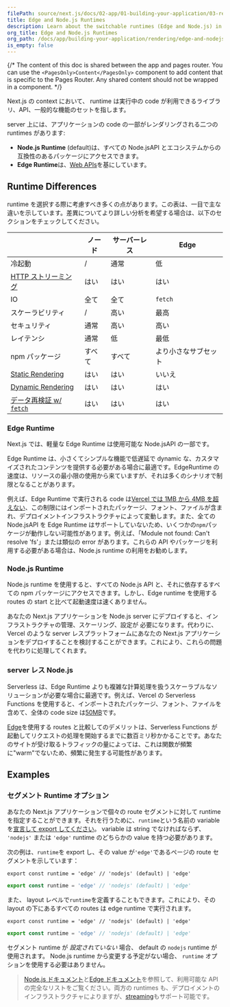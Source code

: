 ```yaml
---
filePath: source/next.js/docs/02-app/01-building-your-application/03-rendering/04-edge-and-nodejs-runtimes.mdx
title: Edge and Node.js Runtimes
description: Learn about the switchable runtimes (Edge and Node.js) in Next.js.
org_title: Edge and Node.js Runtimes
org_path: /docs/app/building-your-application/rendering/edge-and-nodejs-runtimes
is_empty: false
---
```


{/* The content of this doc is shared between the app and pages router. You can use the `<PagesOnly>Content</PagesOnly>` component to add content that is specific to the Pages Router. Any shared content should not be wrapped in a component. */}

Next.js の context において、 runtime は実行中の code が利用できるライブラリ、API、一般的な機能のセットを指します。

server 上には、アプリケーションの code の一部がレンダリングされる二つの runtimes があります:

- **Node.js Runtime** (default)は、すべての Node.jsAPI とエコシステムからの互換性のあるパッケージにアクセスできます。
- **Edge Runtime**は、[Web APIs](/ja/javascript/next.js/v14/02-app/02-api-reference/07-edge)を基にしています。

## Runtime Differences

runtime を選択する際に考慮すべき多くの点があります。この表は、一目で主な違いを示しています。差異についてより詳しい分析を希望する場合は、以下のセクションをチェックしてください。

|                                                                                                                                                                   | ノード | サーバーレス | Edge                 |
| ----------------------------------------------------------------------------------------------------------------------------------------------------------------- | ------ | ------------ | -------------------- |
| 冷起動                                                                                                                                                            | /      | 通常         | 低                   |
| [HTTP ストリーミング](/ja/javascript/next.js/v14/02-app/01-building-your-application/01-routing/04-loading-ui-and-streaming)                                      | はい   | はい         | はい                 |
| IO                                                                                                                                                                | 全て   | 全て         | `fetch`              |
| スケーラビリティ                                                                                                                                                  | /      | 高い         | 最高                 |
| セキュリティ                                                                                                                                                      | 通常   | 高い         | 高い                 |
| レイテンシ                                                                                                                                                        | 通常   | 低           | 最低                 |
| npm パッケージ                                                                                                                                                    | すべて | すべて       | より小さなサブセット |
| [Static Rendering](/ja/javascript/next.js/v14/02-app/01-building-your-application/03-rendering/01-server-components#static-rendering-default)                     | はい   | はい         | いいえ               |
| [Dynamic Rendering](/ja/javascript/next.js/v14/02-app/01-building-your-application/03-rendering/01-server-components#dynamic-rendering)                           | はい   | はい         | はい                 |
| [データ再検証 w/ `fetch`](/ja/javascript/next.js/v14/02-app/01-building-your-application/02-data-fetching/01-fetching-caching-and-revalidating#revalidating-data) | はい   | はい         | はい                 |

### Edge Runtime

Next.js では、軽量な Edge Runtime は使用可能な Node.jsAPI の一部です。

Edge Runtime は、小さくてシンプルな機能で低遅延で dynamic な、カスタマイズされたコンテンツを提供する必要がある場合に最適です。EdgeRuntime の速度は、リソースの最小限の使用から来ていますが、それは多くのシナリオで制限となることがあります。

例えば、Edge Runtime で実行される code は[Vercel では 1MB から 4MB を超えない](https://vercel.com/docs/concepts/limits/overview#edge-middleware-and-edge-functions-size)、この制限にはインポートされたパッケージ、フォント、ファイルが含まれ、デプロイメントインフラストラクチャによって変動します。また、全ての Node.jsAPI を Edge Runtime はサポートしていないため、いくつかの`npm`パッケージが動作しない可能性があります。例えば、「Module not found: Can't resolve 'fs'」または類似の error があります。これらの API やパッケージを利用する必要がある場合は、Node.js runtime の利用をお勧めします。

### Node.js Runtime

Node.js runtime を使用すると、すべての Node.js API と、それに依存するすべての npm パッケージにアクセスできます。しかし、Edge runtime を使用する routes の start と比べて起動速度は速くありません。

あなたの Next.js アプリケーションを Node.js server にデプロイすると、インフラストラクチャの管理、スケーリング、設定が 必要になります。代わりに、Vercel のような server レスプラットフォームにあなたの Next.js アプリケーションをデプロイすることを検討することができます。これにより、これらの問題を代わりに処理してくれます。

### server レス Node.js

Serverless は、Edge Runtime よりも複雑な計算処理を扱うスケーラブルなソリューションが必要な場合に最適です。例えば、Vercel の Serverless Functions を使用すると、インポートされたパッケージ、フォント、ファイルを含めて、全体の code size は[50MB](https://vercel.com/docs/concepts/limits/overview#serverless-function-size)です。

[Edge](https://vercel.com/docs/concepts/functions/edge-functions)を使用する routes と比較してのデメリットは、Serverless Functions が起動してリクエストの処理を開始するまでに数百ミリ秒かかることです。あなたのサイトが受け取るトラフィックの量によっては、これは関数が頻繁に"warm"でないため、頻繁に発生する可能性があります。

<AppOnly>

## Examples

### セグメント Runtime オプション

あなたの Next.js アプリケーションで個々の route セグメントに対して runtime を指定することができます。それを行うために、`runtime`という名前の variable を[宣言して export してください](/ja/javascript/next.js/v14/02-app/02-api-reference/02-file-conventions/route-segment-config)。 variable は string でなければならず、 `'nodejs'` または `'edge'` runtime のどちらかの value を持つ必要があります。

次の例は、`runtime`を export し、その value が`'edge'`であるページの route セグメントを示しています：

```tsx:app/page.tsx
export const runtime = 'edge' // 'nodejs' (default) | 'edge'
```

```jsx:app/page.js
export const runtime = 'edge' // 'nodejs' (default) | 'edge'
```

また、 layout レベルで`runtime`を定義することもできます。これにより、その layout の下にあるすべての routes は edge runtime で実行されます。

```tsx:app/layout.tsx
export const runtime = 'edge' // 'nodejs' (default) | 'edge'
```

```jsx:app/layout.js
export const runtime = 'edge' // 'nodejs' (default) | 'edge'
```

セグメント runtime が _設定されていない_ 場合、 default の `nodejs` runtime が使用されます。 Node.js runtime から変更する予定がない場合、 `runtime` オプションを使用する必要はありません。

</AppOnly>

> [Node.js ドキュメント](https://nodejs.org/docs/latest/api/)と[Edge ドキュメント](/ja/javascript/next.js/v14/02-app/02-api-reference/07-edge)を参照して、利用可能な API の完全なリストをご覧ください。両方の runtimes も、デプロイメントのインフラストラクチャによりますが、[streaming](/ja/javascript/next.js/v14/02-app/01-building-your-application/01-routing/04-loading-ui-and-streaming)もサポート可能です。
